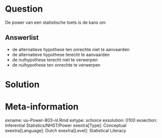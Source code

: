 Question
========
  
De power van een statistische toets is de kans om
  
Answerlist
----------
* de alternatieve hypothese ten onrechte niet te aanvaarden
* de alternatieve hypothese terecht te aanvaarden
* de nulhypothese terecht niet te verwerpen
* de nulhypothese ten onrechte te verwerpen


Solution
========
  



Meta-information
================
exname: uu-Power-803-nl.Rmd
extype: schoice
exsolution: 0100
exsection: Inferential Statistics/NHST/Power
exextra[Type]: Conceptual
exextra[Language]: Dutch
exextra[Level]: Statistical Literacy

